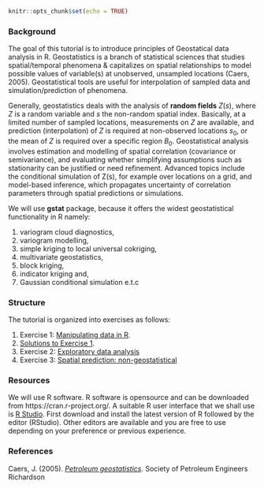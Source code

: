 
```r
knitr::opts_chunk$set(echo = TRUE)
```



### Background

The goal of this tutorial is to introduce principles of Geostatical data analysis in R. Geostatistics is a branch of statistical sciences that studies spatial/temporal phenomena & capitalizes on spatial relationships to model possible values of variable(s) at unobserved, unsampled locations (Caers, 2005). Geostatistical tools are useful for interpolation of sampled data and simulation/prediction of phenomena. 

Generally, geostatistics deals with the analysis of **random fields** $Z(s)$, where *Z* is a random variable and *s* the non-random spatial index. Basically, at a limited number of sampled locations, measurements on *Z* are available,
and prediction (interpolation) of *Z* is required at non-observed locations
$s_0$, or the mean of *Z* is required over a specific region $B_0$. Geostatistical analysis involves estimation and modelling of spatial correlation (covariance or semivariance), and evaluating whether simplifying assumptions such as stationarity can be justified or need refinement. Advanced topics include the conditional simulation of Z(s), for example over locations on a grid, and model-based inference, which propagates uncertainty of correlation parameters through spatial predictions or simulations.

We will use **gstat** package, because it offers the widest geostatistical functionality in R namely: 

1. variogram cloud diagnostics, 
2. variogram modelling, 
3. simple kriging to local universal cokriging, 
4. multivariate geostatistics, 
5. block kriging, 
6. indicator kriging and, 
7. Gaussian conditional simulation e.t.c

### Structure

The tutorial is organized into exercises as follows:

1. Exercise 1: [Manipulating data in R](ex1_intro2R.html).
2. [Solutions to Exercise 1](ex1_intro2R_answers.html).
3. Exercise 2: [Exploratory data analysis](lesson1.html) 
4. Exercise 3: [Spatial prediction: non-geostatistical](lesson2.html)

### Resources

We will use R software. R software is opensource and can be downloaded from https://cran.r-project.org/. A suitable R user interface that we shall use is [R Studio](https://rstudio.com/products/rstudio/download/). First download and install the latest version of R followed by the editor (RStudio). Other editors are available and you are free to use depending on your preference or previous experience.

### References

Caers, J. (2005). [*Petroleum geostatistics*](https://store.spe.org/Petroleum-Geostatistics-P45.aspx). Society of Petroleum Engineers Richardson